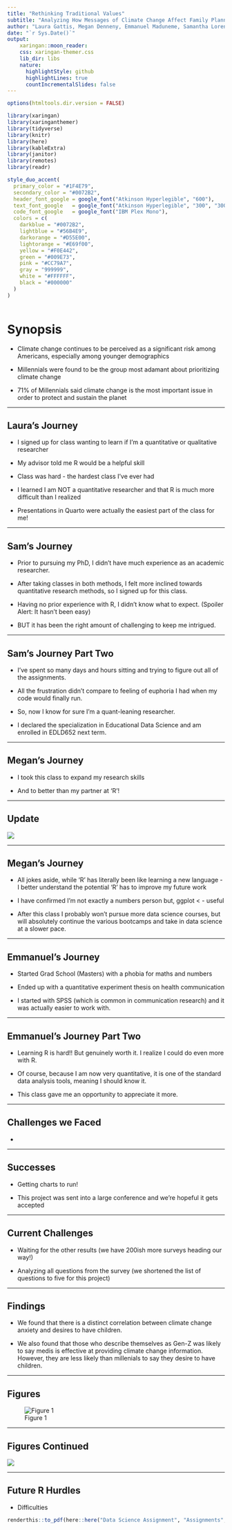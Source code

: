 ```yaml
---
title: "Rethinking Traditional Values"
subtitle: "Analyzing How Messages of Climate Change Affect Family Planning Among Millennials and Generation Z"
author: "Laura Gattis, Megan Denneny, Emmanuel Maduneme, Samantha Lorenzo<br><span style = 'font-size: 50%;'>University of Oregon<br>Fall 2022</span>"
date: "`r Sys.Date()`"
output: 
    xaringan::moon_reader:
    css: xaringan-themer.css
    lib_dir: libs
    nature:
      highlightStyle: github
      highlightLines: true
      countIncrementalSlides: false
---
```


```r
options(htmltools.dir.version = FALSE)

library(xaringan)
library(xaringanthemer)
library(tidyverse)
library(knitr)
library(here)
library(kableExtra)
library(janitor)
library(remotes)
library(readr)

```

```r
style_duo_accent(
  primary_color = "#1F4E79",
  secondary_color = "#0072B2",
  header_font_google = google_font("Atkinson Hyperlegible", "600"),
  text_font_google   = google_font("Atkinson Hyperlegible", "300", "300i"),
  code_font_google   = google_font("IBM Plex Mono"),
  colors = c(
    darkblue = "#0072B2",
    lightblue = "#56B4E9",
    darkorange = "#D55E00",
    lightorange = "#E69f00",
    yellow = "#F0E442",
    green = "#009E73",
    pink = "#CC79A7",
    gray = "999999",
    white = "#FFFFFF",
    black = "#000000"
  )
)



```

# Synopsis

- Climate change continues to be perceived as a significant risk among Americans, especially among younger demographics

- Millennials were found to be the group most adamant about prioritizing climate change

- 71% of Millennials said climate change is the most important issue in order to protect and sustain the planet

---

## Laura's Journey

-   I signed up for class wanting to learn if I'm a quantitative or qualitative researcher

-   My advisor told me R would be a helpful skill

-   Class was hard - the hardest class I've ever had

-   I learned I am NOT a quantitative researcher and that R is much more difficult than I realized

-   Presentations in Quarto were actually the easiest part of the class for me!

---

## Sam's Journey

-   Prior to pursuing my PhD, I didn't have much experience as an academic researcher.

-   After taking classes in both methods, I felt more inclined towards quantitative research methods, so I signed up for this class.

-   Having no prior experience with R, I didn't know what to expect. (Spoiler Alert: It hasn't been easy)

-   BUT it has been the right amount of challenging to keep me intrigued.

---

## Sam's Journey Part Two

-   I've spent so many days and hours sitting and trying to figure out all of the assignments.

-   All the frustration didn't compare to feeling of euphoria I had when my code would finally run.

-   So, now I know for sure I'm a quant-leaning researcher.

-   I declared the specialization in Educational Data Science and am enrolled in EDLD652 next term.

---

## Megan's Journey

-   I took this class to expand my research skills

-   And to better than my partner at 'R'!

---

## Update

![](./theoffice.png)

---

## Megan's Journey

-   All jokes aside, while 'R' has literally been like learning a new language - I better understand the potential 'R' has to improve my future work

-   I have confirmed I'm not exactly a numbers person but, ggplot \< - useful

-   After this class I probably won't pursue more data science courses, but will absolutely continue the various bootcamps and take in data science at a slower pace.

---

## Emmanuel's Journey

-   Started Grad School (Masters) with a phobia for maths and numbers

-   Ended up with a quantitative experiment thesis on health communication

-   I started with SPSS (which is common in communication research) and it was actually easier to work with.

---

## Emmanuel's Journey Part Two

-   Learning R is hard!! But genuinely worth it. I realize I could do even more with R.

-   Of course, because I am now very quantitative, it is one of the standard data analysis tools, meaning I should know it.

-   This class gave me an opportunity to appreciate it more.

---

## Challenges we Faced

-   

---

## Successes

-   Getting charts to run!

-   This project was sent into a large conference and we're hopeful it gets accepted

---


## Current Challenges

-   Waiting for the other results (we have 200ish more surveys heading our way!)

-   Analyzing all questions from the survey (we shortened the list of questions to five for this project)

---

## Findings

-   We found that there is a distinct correlation between climate change anxiety and desires to have children.

-  We also found that those who describe themselves as Gen-Z was likely to say medis is effective at providing climate change information. However, they are less likely than millenials to say they desire to have children.  

---

## Figures

![Figure 1](./Climate Change Priority.png)

---

## Figures Continued 

![](./Climate Chang Messaging Effect.png)

---

## Future R Hurdles

-   Difficulties


```r

renderthis::to_pdf(here::here("Data Science Assignment", "Assignments", "Final Presentation", "Final Presentation Slides.Rmd"), complex_slides = TRUE)
```

